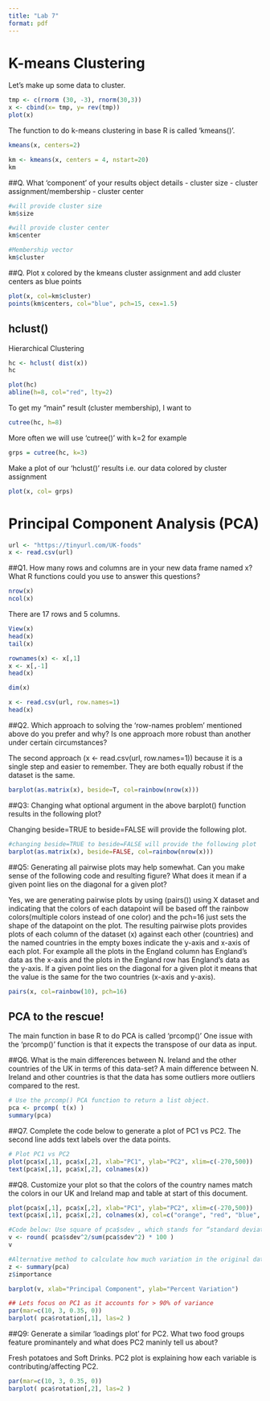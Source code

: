 ```yaml
---
title: "Lab 7"
format: pdf
---
```


# K-means Clustering

Let's make up some data to cluster.

```r
tmp <- c(rnorm (30, -3), rnorm(30,3))
x <- cbind(x= tmp, y= rev(tmp))
plot(x)
```
The function to do k-means clustering in base R is called 'kmeans()'.

```r
kmeans(x, centers=2)
```

```r
km <- kmeans(x, centers = 4, nstart=20)
km
```

##Q. What 'component' of your results object details
  - cluster size
  - cluster assignment/membership
  - cluster center

```r
#will provide cluster size
km$size
```

```r
#will provide cluster center
km$center
```

```r
#Membership vector
km$cluster
```


##Q. Plot x colored by the kmeans cluster assignment and add cluster centers as blue points

```r
plot(x, col=km$cluster)
points(km$centers, col="blue", pch=15, cex=1.5)
```

## hclust()

Hierarchical Clustering

```r
hc <- hclust( dist(x))
hc
```




```r
plot(hc)
abline(h=8, col="red", lty=2)
```

To get my "main" result (cluster membership), I want to 
```r
cutree(hc, h=8)
```


More often we will use 'cutree()' with k=2 for example

```r
grps = cutree(hc, k=3)
```

Make a plot of our 'hclust()' results i.e. our data colored by cluster assignment
```r
plot(x, col= grps)
```


# Principal Component Analysis (PCA)

```r
url <- "https://tinyurl.com/UK-foods"
x <- read.csv(url)
```

##Q1. How many rows and columns are in your new data frame named x? What R functions could you use to answer this questions?

```r
nrow(x)
ncol(x)
```
 
There are 17 rows and 5 columns. 

```r
View(x)
head(x)
tail(x)
```


```r
rownames(x) <- x[,1]
x <- x[,-1]
head(x)
```

```r
dim(x)
```

```r
x <- read.csv(url, row.names=1)
head(x)
```

##Q2. Which approach to solving the ‘row-names problem’ mentioned above do you prefer and why? Is one approach more robust than another under certain circumstances?

The second approach (x <- read.csv(url, row.names=1)) because it is a single step and easier to remember. They are both equally robust if the dataset is the same. 

```r
barplot(as.matrix(x), beside=T, col=rainbow(nrow(x)))
```

##Q3: Changing what optional argument in the above barplot() function results in the following plot?

Changing beside=TRUE to beside=FALSE will provide the following plot.

```r
#changing beside=TRUE to beside=FALSE will provide the following plot
barplot(as.matrix(x), beside=FALSE, col=rainbow(nrow(x)))
```

##Q5: Generating all pairwise plots may help somewhat. Can you make sense of the following code and resulting figure? What does it mean if a given point lies on the diagonal for a given plot? 

Yes, we are generating pairwise plots by using (pairs()) using X dataset and indicating that the colors of each datapoint will be based off the rainbow colors(multiple colors instead of one color) and the pch=16 just sets the shape of the datapoint on the plot. The resulting pairwise plots provides plots of each column of the dataset (x) against each other (countries) and the named countries in the empty boxes indicate the y-axis and x-axis of each plot. For example all the plots in the England column has England's data as the x-axis and the plots in the England row has England's data as the y-axis. If a given point lies on the diagonal for a given plot it means that the value is the same for the two countries (x-axis and y-axis). 
```r
pairs(x, col=rainbow(10), pch=16)
```


## PCA to the rescue!
The main function in base R to do PCA is called 'prcomp()'
One issue with the 'prcomp()' function is that it expects the transpose of our data as input. 

##Q6. What is the main differences between N. Ireland and the other countries of the UK in terms of this data-set?
A main difference between N. Ireland and other countries is that the data has some outliers more outliers compared to the rest.


```r
# Use the prcomp() PCA function to return a list object.
pca <- prcomp( t(x) )
summary(pca)
```

##Q7. Complete the code below to generate a plot of PC1 vs PC2. The second line adds text labels over the data points.

```r
# Plot PC1 vs PC2
plot(pca$x[,1], pca$x[,2], xlab="PC1", ylab="PC2", xlim=c(-270,500))
text(pca$x[,1], pca$x[,2], colnames(x))
```
##Q8. Customize your plot so that the colors of the country names match the colors in our UK and Ireland map and table at start of this document.

```r
plot(pca$x[,1], pca$x[,2], xlab="PC1", ylab="PC2", xlim=c(-270,500))
text(pca$x[,1], pca$x[,2], colnames(x), col=c("orange", "red", "blue", "darkgreen"))
```
```r
#Code below: Use square of pca$sdev , which stands for “standard deviation”, to calculate how much variation in the original data each PC accounts for
v <- round( pca$sdev^2/sum(pca$sdev^2) * 100 )
v
```

```r
#Alternative method to calculate how much variation in the original data
z <- summary(pca)
z$importance
```

```r
barplot(v, xlab="Principal Component", ylab="Percent Variation")
```

```r
## Lets focus on PC1 as it accounts for > 90% of variance 
par(mar=c(10, 3, 0.35, 0))
barplot( pca$rotation[,1], las=2 )
```
##Q9: Generate a similar ‘loadings plot’ for PC2. What two food groups feature prominantely and what does PC2 maninly tell us about?

Fresh potatoes and Soft Drinks. PC2 plot is explaining how each variable is contributing/affecting PC2.

```r
par(mar=c(10, 3, 0.35, 0))
barplot( pca$rotation[,2], las=2 )
```

